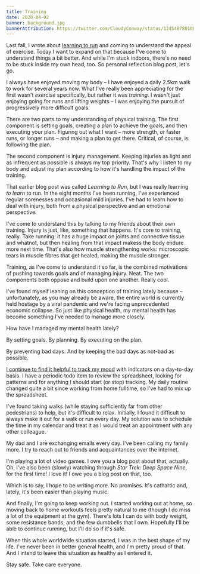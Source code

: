 ```yaml
---
title: Training
date: 2020-04-02
banner: background.jpg
bannerAttribution: https://twitter.com/CloudyConway/status/1245487801082273792
---
```


Last fall, I wrote about [learning to run](/blog/learning-to-run/) and coming to understand the appeal of exercise. Today I want to expand on that because I've come to understand things a bit better. And while I'm stuck indoors, there's no need to be stuck inside my own head, too. So personal reflection blog post, let's go.

I always have enjoyed moving my body – I have enjoyed a daily 2.5km walk to work for several years now. What I've really been appreciating for the first wasn't _exercise_ specifically, but rather it was _training_. I wasn't just enjoying going for runs and lifting weights – I was enjoying the pursuit of progressively more difficult goals.

There are two parts to my understanding of physical training. The first component is setting goals, creating a plan to achieve the goals, and then executing your plan. Figuring out what I want – more strength, or faster runs, or longer runs – and making a plan to get there. Critical, of course, is following the plan.

The second component is injury management. Keeping injuries as light and as infrequent as possible is always my top priority. That's why I listen to my body and adjust my plan according to how it's handling the impact of the training.

That earlier blog post was called _Learning to Run_, but I was really learning _to learn_ to run. In the eight months I've been running, I've experienced regular sorenesses and occasional mild injuries. I've had to learn how to deal with injury, both from a physical perspective and an emotional perspective.

I've come to understand this by talking to my friends about their own training. Injury is just, like, something that happens. It's core to training, really. Take running: it has a huge impact on joints and connective tissue and whatnot, but then healing from that impact makess the body endure more next time. That's also how muscle strengthening works: microscopic tears in muscle fibres that get healed, making the muscle stronger.

<YouTube videoID="6HnZnhwOuag" />

Training, as I've come to understand it so far, is the combined motivations of pushing towards goals and of managing injury. Neat. The two components both oppose and build upon one another. Really cool.

I've found myself leaning on this conception of training lately because – unfortunately, as you may already be aware, the entire world is currently held hostage by a viral pandemic and we're facing unprecedented economic collapse. So just like physical health, my mental health has become something I've needed to manage more closely.

How have I managed my mental health lately?

By setting goals. By planning. By executing on the plan.

By preventing bad days. And by keeping the bad days as not-bad as possible.

[I continue to find it helpful to track my mood](/blog/metrics-for-the-unmeasurable-mood/) with indicators on a day-to-day basis. I have a periodic todo item to review the spreadsheet, looking for patterns and for anything I should start (or stop) tracking. My daily routine changed quite a bit since working from home fulltime, so I've had to mix up the spreadsheet.

I've found taking walks (while staying sufficiently far from other pedestrians) to help, but it's difficult to relax. Initially, I found it difficult to always make it out for a walk or run every day. My solution was to schedule the time in my calendar and treat it as I would treat an appointment with any other colleague.

My dad and I are exchanging emails every day. I've been calling my family more. I try to reach out to friends and acquaintances over the internet.

I'm playing a lot of video games. I owe you a blog post about that, actually. Oh, I've also been (slowly) watching through _Star Trek: Deep Space Nine_, for the first time! I love it! I owe you a blog post on that, too.

Which is to say, I hope to be writing more. No promises. It's cathartic and, lately, it's been easier than playing music.

And finally, I'm going to keep working out. I started working out at home, so moving back to home workouts feels pretty natural to me (though I do miss a lot of the equipment at the gym). There's lots I can do with body weight, some resistance bands, and the few dumbbells that I own. Hopefully I'll be able to continue running, but I'll do so if it's safe.

When this whole worldwide situation started, I was in the best shape of my life. I've never been in better general health, and I'm pretty proud of that. And I intend to leave this situation as healthy as I entered it.

Stay safe. Take care everyone.
